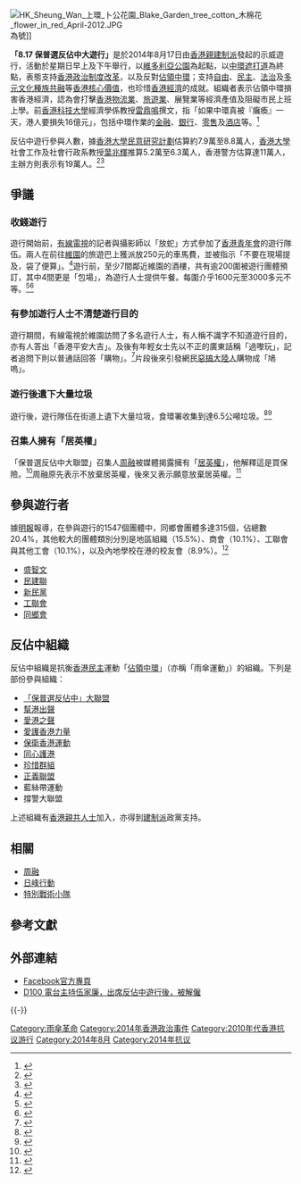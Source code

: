 {{multiple issues|
{{Refimprove|time=2014-09-24T16:02:59+00:00}}
{{expand|time=2014-09-03T02:39:28+00:00}}
}}
[[File:HK_Sheung_Wan_上環_卜公花園_Blake_Garden_tree_cotton_木棉花_flower_in_red_April-2012.JPG|thumb]]為號]]

'''「8.17 保普選反佔中大遊行」'''是於2014年8月17日由[[香港親建制派|香港親建制派]]發起的示威遊行，活動於星期日早上及下午舉行，以[[維多利亞公園|維多利亞公園]]為起點，以[[中環|中環]][[遮打道|遮打道]]為終點，表態支持[[香港政治制度改革|香港政治制度改革]]，以及反對[[讓愛與和平佔領中環|佔領中環]]；支持[[自由|自由]]、[[民主|民主]]、[[法治|法治]]及[[多元文化|多元文化]][[種族共融|種族共融]]等[[香港核心價值|香港核心價值]]，也珍惜[[香港經濟|香港經濟]]的成就。組織者表示佔領中環損害香港經濟，認為會打擊[[香港物流業|香港物流業]]、[[香港旅遊業|旅遊業]]、展覽業等經濟產值及阻礙市民上班上學。前[[香港科技大學|香港科技大學]]經濟學係教授[[雷鼎鳴|雷鼎鳴]]撰文，指「如果中環真被『癱瘓』一天，港人要損失16億元」，包括中環作業的[[金融|金融]]、[[銀行|銀行]]、[[零售|零售]]及[[酒店|酒店]]等。<ref>{{Cite news |url=http://news.takungpao.com.hk/paper/q/2014/0820/2683006.html |title=大遊行展示反佔中決心 |publisher=[[大公報|大公報]] |accessdate=2014-08-20 |archive-date=2014-08-21 |archive-url=https://web.archive.org/web/20140821060551/http://news.takungpao.com.hk/paper/q/2014/0820/2683006.html |dead-url=no }}</ref>

反佔中遊行參與人數，據[[香港大學民意研究計劃|香港大學民意研究計劃]]估算約7.9萬至8.8萬人，[[香港大學|香港大學]]社會工作及社會行政系教授[[葉兆輝|葉兆輝]]推算5.2萬至6.3萬人，香港警方估算達11萬人，主辦方則表示有19萬人。<ref>{{Cite news | url=http://www.bbc.co.uk/zhongwen/trad/china/2014/08/140817_hk_rally_organiser.shtml | title=香港反佔中游行主辦方稱19萬多人參加 | date=2014年8月17日 | publisher=[[BBC|BBC]] | accessdate=2014年9月24日 | archive-date=2014年8月18日 | archive-url=https://web.archive.org/web/20140818233119/http://www.bbc.co.uk/zhongwen/trad/china/2014/08/140817_hk_rally_organiser.shtml | dead-url=no }}</ref><ref>{{Cite news| url=http://paper.wenweipo.com/2014/08/18/PL1408180001.htm| title=來論：鍾庭耀為何「踩低」大遊行數字？| publisher=香港[[文汇报_(香港)|文匯報]]| accessdate=2014-09-24| archive-date=2015-04-01| archive-url=https://web.archive.org/web/20150401231648/http://paper.wenweipo.com/2014/08/18/PL1408180001.htm| dead-url=no}}</ref>

==爭議==

=== 收錢遊行 ===
遊行開始前，[[香港有線電視|有線電視]]的記者與攝影師以「放蛇」方式參加了[[香港青年會|香港青年會]]的遊行隊伍。兩人在前往[[維多利亞公園|維園]]的旅遊巴上獲派放250元的車馬費，並被指示「不要在現場提及，袋了便算」。<ref>{{Cite news|url = http://cablenews.i-cable.com/webapps/news_video/index.php?news_id=439444|title = 團體被揭向遊行者派 250 車馬費|last = |first = |date = 2014-08-17|work = [[有線新聞|有線新聞]]|accessdate = 2015-10-16}}</ref>遊行前，至少7間鄰近維園的酒樓，共有逾200圍被遊行團體預訂，其中4間更是「包場」，為遊行人士提供午餐。每圍介乎1600元至3000多元不等。<ref>{{Cite news|url = http://news.now.com/home/local/player?newsId=109782|title = 維園附近酒樓被反佔中遊行團體包場|last = |first = |date = 2014-08-17|work = [[now新聞|now新聞]]|accessdate = 2015-10-16|archive-date = 2020-03-15|archive-url = https://web.archive.org/web/20200315220431/https://news.now.com/home/local/player?newsId=109782|dead-url = no}}</ref><ref>{{Cite news|url = http://specials.mingpao.com/cfm/News.cfm?SpecialsID=137&Page=1&News=8af954df23750540c8fe411732547722acccdd712266443c808c19792af6640d8a82|title = 遊行前午餐 包7酒樓200圍|last = |first = |date = 2014-08-17|work = [[明報|明報]]|accessdate = 2015-10-16|archive-date = 2016-03-04|archive-url = https://web.archive.org/web/20160304201732/http://specials.mingpao.com/cfm/News.cfm?SpecialsID=137&Page=1&News=8af954df23750540c8fe411732547722acccdd712266443c808c19792af6640d8a82|dead-url = yes}}</ref>

=== 有參加遊行人士不清楚遊行目的 ===
遊行期間，有線電視於維園訪問了多名遊行人士，有人稱不識字不知道遊行目的，亦有人答出「香港平安大吉」。及後有年輕女士先以不正的廣東話稱「過嚟玩」，記者追問下則以普通話回答「購物」。<ref>{{Cite news|url = http://cablenews.i-cable.com/webapps/news_video/index.php?news_id=439427|title = 有參加遊行人士不清楚遊行目的|last = |first = |date = 2014-08-17|work = [[有線新聞|有線新聞]]|accessdate = 2015-10-16|archive-date = 2014-10-02|archive-url = https://web.archive.org/web/20141002160544/http://cablenews.i-cable.com/webapps/news_video/index.php?news_id=439427|dead-url = no}}</ref>片段後來引發網民[[惡搞|惡搞]][[大陸人|大陸人]]購物成「鳩嗚」。

=== 遊行後遺下大量垃圾 ===
遊行後，遊行隊伍在街道上遺下大量垃圾，食環署收集到達6.5公噸垃圾。<ref>{{Cite news|url = http://hk.apple.nextmedia.com/realtime/news/20140817/52804247|title = 【反佔中遊行】標語水樽行完即棄沿途垃圾多|last = |first = |date = 2014-08-17|work = [[蘋果日報|蘋果日報]]|accessdate = 2015-10-16|archive-date = 2014-08-22|archive-url = https://web.archive.org/web/20140822051701/http://hk.apple.nextmedia.com/realtime/news/20140817/52804247|dead-url = no}}</ref><ref>{{Cite news|url = http://www.post852.com/%E5%8D%B3%E6%99%82%E9%97%9C%E6%B3%A8%E2%94%82817%E5%9E%83%E5%9C%BE%E5%A4%A7%E9%81%8A%E8%A1%8C%E5%BE%8C%E3%80%80%E9%A3%9F%E7%92%B0%E7%BD%B2%E7%A8%B1%E6%94%B66-5%E5%85%AC%E5%99%B8%E5%9E%83%E5%9C%BE/|title = 817垃圾大遊行後　食環署稱收6.5公噸垃圾|last = |first = |date = 2014-08-20|work = [[852郵報|852郵報]]|accessdate = 2015-10-16|archive-date = 2016-03-04|archive-url = https://web.archive.org/web/20160304075241/http://www.post852.com/%E5%8D%B3%E6%99%82%E9%97%9C%E6%B3%A8%E2%94%82817%E5%9E%83%E5%9C%BE%E5%A4%A7%E9%81%8A%E8%A1%8C%E5%BE%8C%E3%80%80%E9%A3%9F%E7%92%B0%E7%BD%B2%E7%A8%B1%E6%94%B66-5%E5%85%AC%E5%99%B8%E5%9E%83%E5%9C%BE/|dead-url = yes}}</ref>

===召集人擁有「居英權」===
「保普選反佔中大聯盟」召集人[[周融|周融]]被媒體揭露擁有「[[居英權計劃|居英權]]」，他解釋這是買保險。<ref>{{Cite news | url=http://news.tvb.com/local/53d4d1706db28c6c56000002 | title=周融承認有居英權 稱不打算申英國護照　 | date=2014年7月27日 | publisher=[[無綫新聞|無綫新聞]] | accessdate=2014年9月24日 | archive-date=2014年10月6日 | archive-url=https://web.archive.org/web/20141006125247/http://news.tvb.com/local/53d4d1706db28c6c56000002 | dead-url=yes }}</ref>周融原先表示不放棄居英權，後來又表示願意放棄居英權。<ref>{{Cite news | url=http://hk.apple.nextmedia.com/realtime/news/20140728/52738386 | title=周融：完全放棄居英權 | date=2014年7月28日 | publisher=[[蘋果日報|蘋果日報]] | accessdate=2014年9月24日 | archive-date=2014年10月1日 | archive-url=https://web.archive.org/web/20141001001000/http://hk.apple.nextmedia.com/realtime/news/20140728/52738386 | dead-url=no }}</ref>

== 參與遊行者 ==
據[[明報|明報]]報導，在參與遊行的1547個團體中，同鄉會團體多達315個，佔總數20.4%，其他較大的團體類別分別是地區組織（15.5%）、商會（10.1%）、工聯會與其他工會（10.1%），以及內地學校在港的校友會（8.9%）。<ref>{{Cite news | url=http://www.chinainperspective.com/ArtShow.aspx?AID=27155 | title=反佔中組織 同鄉會佔兩成最多 | work=[[明報|明報]] | publisher=[[纵览中国|纵览中国]] | accessdate=2014-09-24 | archive-date=2015-03-15 | archive-url=https://web.archive.org/web/20150315233312/http://chinainperspective.com/ArtShow.aspx?AID=27155 | dead-url=no }}</ref>

*[[盛智文|盛智文]]
*[[民建聯|民建聯]]
*[[新民黨_(香港)|新民黨]]
*[[工聯會|工聯會]]
*[[同鄉會|同鄉會]]

==反佔中組織==
反佔中組織是抗衡[[香港|香港]][[民主|民主]]運動「[[雨傘革命|佔領中環]]」（亦稱「雨傘運動」）的組織。下列是部份參與組織：
*[[「保普選反佔中」大聯盟|「保普選反佔中」大聯盟]]
*[[幫幫香港出聲行動|幫港出聲]]
*[[愛港之聲|愛港之聲]]
*[[愛護香港力量|愛護香港力量]]
*[[保衛香港運動|保衛香港運動]]
*[[同心護港|同心護港]]
*[[珍惜群組|珍惜群組]]
*[[正義聯盟_(香港)|正義聯盟]]
*藍絲帶運動
*撐警大聯盟
上述組織有[[香港親共人士|香港親共人士]]加入，亦得到[[建制派_(香港)|建制派]]政黨支持。

== 相關 ==
*[[周融|周融]]
*[[日峰行動|日峰行動]]
*[[特別戰術小隊|特別戰術小隊]]

==參考文獻==
{{Reflist|25em}}

== 外部連結 ==
* [https://www.facebook.com/pages/%E4%BF%9D%E6%99%AE%E9%81%B8-%E5%8F%8D%E4%BD%94%E4%B8%AD%E7%B0%BD%E5%B7%A6%E5%90%8D%E6%8F%AE%E6%89%8B%E5%8D%80/834591649886233?fref=ts Facebook官方專頁]
*[https://web.archive.org/web/20150324150043/http://www.dbc.hk/radio2/news-detail/Id/3603/type/10/%E9%9B%BB%E5%8F%B0%E4%B8%BB%E6%8C%81%E4%BC%8D%E5%AE%B6%E5%BB%89%E5%87%BA%E5%B8%AD%E5%8F%8D%E4%BD%94%E4%B8%AD%E9%81%8A%E8%A1%8C%E5%BE%8C%E8%A2%AB%E8%A7%A3%E5%83%B1 D100 電台主持伍家廉，出席反佔中遊行後，被解僱]

{{-}}
{{香港雙普選}}

[[Category:雨傘革命|Category:雨傘革命]]
[[Category:2014年香港政治事件|Category:2014年香港政治事件]]
[[Category:2010年代香港抗议游行|Category:2010年代香港抗议游行]]
[[Category:2014年8月|Category:2014年8月]]
[[Category:2014年抗议|Category:2014年抗议]]